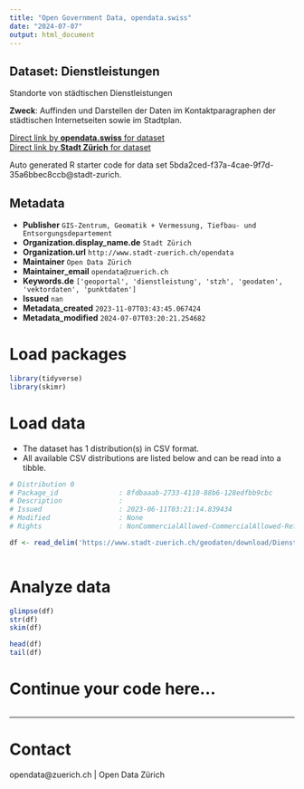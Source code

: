 ```yaml
---
title: "Open Government Data, opendata.swiss"
date: "2024-07-07"
output: html_document
---
```


## Dataset: Dienstleistungen

Standorte von städtischen Dienstleistungen

**Zweck**: Auffinden und Darstellen der Daten im Kontaktparagraphen der städtischen Internetseiten sowie im Stadtplan.

[Direct link by **opendata.swiss** for dataset](https://opendata.swiss/de/dataset/dienstleistungen)<br>
[Direct link by **Stadt Zürich** for dataset](https://data.stadt-zuerich.ch/dataset/geo_dienstleistungen)

Auto generated R starter code for data set 5bda2ced-f37a-4cae-9f7d-35a6bbec8ccb@stadt-zurich.

## Metadata

- **Publisher** `GIS-Zentrum, Geomatik + Vermessung, Tiefbau- und Entsorgungsdepartement`
- **Organization.display_name.de** `Stadt Zürich`
- **Organization.url** `http://www.stadt-zuerich.ch/opendata`
- **Maintainer** `Open Data Zürich`
- **Maintainer_email** `opendata@zuerich.ch`
- **Keywords.de** `['geoportal', 'dienstleistung', 'stzh', 'geodaten', 'vektordaten', 'punktdaten']`
- **Issued** `nan`
- **Metadata_created** `2023-11-07T03:43:45.067424`
- **Metadata_modified** `2024-07-07T03:20:21.254682`


# Load packages

```r

library(tidyverse)
library(skimr)

```

# Load data

-   The dataset has 1 distribution(s) in CSV format.
-   All available CSV distributions are listed below and can be read into a tibble.

```r

# Distribution 0
# Package_id               : 8fdbaaab-2733-4110-88b6-128edfbb9cbc
# Description              : 
# Issued                   : 2023-06-11T03:21:14.839434
# Modified                 : None
# Rights                   : NonCommercialAllowed-CommercialAllowed-ReferenceNotRequired

df <- read_delim('https://www.stadt-zuerich.ch/geodaten/download/Dienstleistungen?format=10008')



```

# Analyze data

```r

glimpse(df)
str(df)
skim(df)

head(df)
tail(df)

```

# Continue your code here...

```r

```

------------------------------------------------------------------------

# Contact

opendata@zuerich.ch | Open Data Zürich
